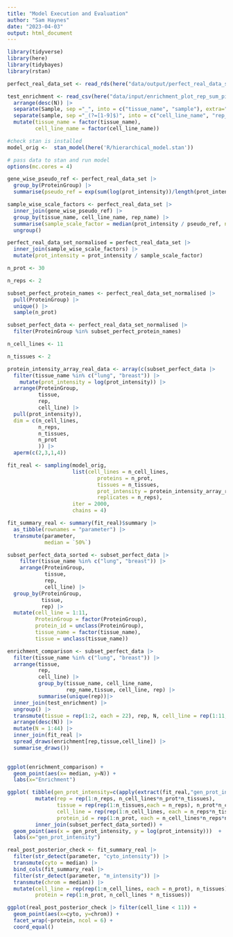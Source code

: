 ```yaml
---
title: "Model Execution and Evaluation"
author: "Sam Haynes"
date: "2023-04-03"
output: html_document
---
```


```r
library(tidyverse)
library(here)
library(tidybayes)
library(rstan)

perfect_real_data_set <- read_rds(here("data/output/perfect_real_data_set.rds"))

test_enrichment <- read_csv(here("data/input/enrichment_plot_rep_sum_piv.csv")) |>
  arrange(desc(N)) |>
  separate(Sample, sep ="_", into = c("tissue_name", "sample"), extra="merge") |>
  separate(sample, sep ="_(?=[1-9]$)", into = c("cell_line_name", "rep_name")) |>
  mutate(tissue_name = factor(tissue_name),
         cell_line_name = factor(cell_line_name))

#check stan is installed
model_orig <-  stan_model(here('R/hierarchical_model.stan'))

# pass data to stan and run model
options(mc.cores = 4)
```

```r
gene_wise_pseudo_ref <- perfect_real_data_set |>
  group_by(ProteinGroup) |>
  summarise(pseudo_ref = exp(sum(log(prot_intensity))/length(prot_intensity)))

sample_wise_scale_factors <- perfect_real_data_set |>
  inner_join(gene_wise_pseudo_ref) |>
  group_by(tissue_name, cell_line_name, rep_name) |>
  summarise(sample_scale_factor = median(prot_intensity / pseudo_ref, na.rm = TRUE)) |>
  ungroup()

perfect_real_data_set_normalised = perfect_real_data_set |>
  inner_join(sample_wise_scale_factors) |>
  mutate(prot_intensity = prot_intensity / sample_scale_factor)
```

```r
n_prot <- 30

n_reps <- 2

subset_perfect_protein_names <- perfect_real_data_set_normalised |> 
  pull(ProteinGroup) |>
  unique() |>
  sample(n_prot)

subset_perfect_data <- perfect_real_data_set_normalised |> 
  filter(ProteinGroup %in% subset_perfect_protein_names)

n_cell_lines <- 11

n_tissues <- 2

protein_intensity_array_real_data <- array(c(subset_perfect_data |>
  filter(tissue_name %in% c("lung", "breast")) |>
    mutate(prot_intensity = log(prot_intensity)) |>
  arrange(ProteinGroup,
          tissue, 
          rep,
          cell_line) |>
  pull(prot_intensity)),
  dim = c(n_cell_lines,
          n_reps,
          n_tissues,
          n_prot
          )) |>
  aperm(c(2,3,1,4))

fit_real <- sampling(model_orig,
                     list(cell_lines = n_cell_lines,
                             proteins = n_prot,
                             tissues = n_tissues,
                             prot_intensity = protein_intensity_array_real_data,
                             replicates = n_reps),
                     iter = 2000,
                     chains = 4)


```

```r

fit_summary_real <- summary(fit_real)$summary |> 
  as_tibble(rownames = "parameter") |>
  transmute(parameter,
            median = `50%`)

subset_perfect_data_sorted <- subset_perfect_data |>
    filter(tissue_name %in% c("lung", "breast")) |>
    arrange(ProteinGroup,
            tissue, 
            rep,
            cell_line) |> 
  group_by(ProteinGroup,
           tissue, 
           rep) |> 
  mutate(cell_line = 1:11,
         ProteinGroup = factor(ProteinGroup),
         protein_id = unclass(ProteinGroup),
         tissue_name = factor(tissue_name),
         tissue = unclass(tissue_name))

enrichment_comparison <- subset_perfect_data |>
  filter(tissue_name %in% c("lung", "breast")) |>
  arrange(tissue, 
          rep,
          cell_line) |>
          group_by(tissue_name, cell_line_name,
                   rep_name,tissue, cell_line, rep) |> 
          summarise(unique(rep))|>
  inner_join(test_enrichment) |>
  ungroup() |>
  transmute(tissue = rep(1:2, each = 22), rep, N, cell_line = rep(1:11, 4)) |>
  arrange(desc(N)) |>
  mutate(N = 1:44) |>
  inner_join(fit_real |> 
  spread_draws(enrichment[rep,tissue,cell_line]) |>
  summarise_draws())
  

ggplot(enrichment_comparison) +
  geom_point(aes(x= median, y=N)) +
  labs(x="Enrichment")

ggplot( tibble(gen_prot_intensity=c(apply(extract(fit_real,"gen_prot_intensity")$gen_prot_intensity,c(2,3,4,5),median))) |>
         mutate(rep = rep(1:n_reps, n_cell_lines*n_prot*n_tissues),
                tissue = rep(rep(1:n_tissues,each = n_reps), n_prot*n_cell_lines),
                cell_line = rep(rep(1:n_cell_lines, each = n_reps*n_tissues), n_prot),
                protein_id = rep(1:n_prot, each = n_cell_lines*n_reps*n_tissues)) |>
         inner_join(subset_perfect_data_sorted)) +
  geom_point(aes(x = gen_prot_intensity, y = log(prot_intensity)))  +
  labs(x="gen_prot_intensity")

real_post_posterior_check <- fit_summary_real |> 
  filter(str_detect(parameter, "cyto_intensity")) |>
  transmute(cyto = median) |>
  bind_cols(fit_summary_real |> 
  filter(str_detect(parameter, "m_intensity")) |>
  transmute(chrom = median)) |>
  mutate(cell_line = rep(rep(1:n_cell_lines, each = n_prot), n_tissues),
         protein = rep(1:n_prot, n_cell_lines * n_tissues))

ggplot(real_post_posterior_check |> filter(cell_line < 11)) +
  geom_point(aes(x=cyto, y=chrom)) +
  facet_wrap(~protein, ncol = 6) +
  coord_equal()
```